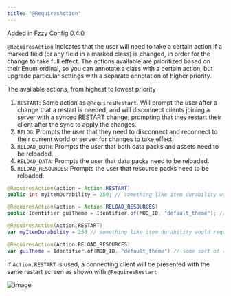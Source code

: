 ```yaml
---
title: "@RequiresAction"
---
```


<Callout>
Added in Fzzy Config 0.4.0
</Callout>

`@RequiresAction` indicates that the user will need to take a certain action if a marked field (or any field in a marked class) is changed, in order for the change to take full effect. The actions available are prioritized based on their Enum ordinal, so you can annotate a class with a certain action, but upgrade particular settings with a separate annotation of higher priority.

The available actions, from highest to lowest priority
1. `RESTART`: Same action as `@RequiresRestart`. Will prompt the user after a change that a restart is needed, and will disconnect clients joining a server with a synced RESTART change, prompting that they restart their client after the sync to apply the changes.
2. `RELOG`: Prompts the user that they need to disconnect and reconnect to their current world or server for changes to take effect.
3. `RELOAD_BOTH`: Prompts the user that both data packs and assets need to be reloaded.
4. `RELOAD_DATA`: Prompts the user that data packs need to be reloaded.
5. `RELOAD_RESOURCES`: Prompts the user that resource packs need to be reloaded.

<CodeTabs>

```java !!tabs Java
@RequiresAction(action = Action.RESTART)
public int myItemDurability = 250; // something like item durability would require a restart, as durabilities are immutable once an item is instantiated.

@RequiresAction(action = Action.RELOAD_RESOURCES)
public Identifier guiTheme = Identifier.of(MOD_ID, "default_theme"); // some sort of reloadable theme selector, that needs to reload resources to apply the new theme.
```

```kotlin !!tabs Kotlin
@RequiresAction(Action.RESTART)
var myItemDurability = 250 // something like item durability would require a restart, as durabilities are immutable once an item is instantiated.

@RequiresAction(Action.RELOAD_RESOURCES)
var guiTheme = Identifier.of(MOD_ID, "default_theme") // some sort of reloadable theme selector, that needs to reload resources to apply the new theme.
```

</CodeTabs>

If `Action.RESTART` is used, a connecting client will be presented with the same restart screen as shown with `@RequiresRestart`

![image](https://github.com/fzzyhmstrs/fconfig/assets/72876796/e3c43b81-b78b-440a-bb88-a682a19d27ea)